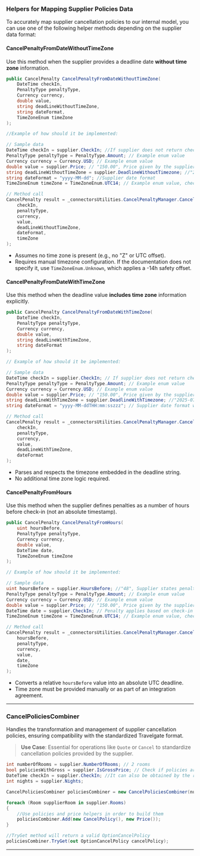 ### **Helpers for Mapping Supplier Policies Data**

To accurately map supplier cancellation policies to our internal model, you can use one of the following helper methods depending on the supplier data format:

#### **CancelPenaltyFromDateWithoutTimeZone**

Use this method when the supplier provides a deadline date **without time zone** information.

```csharp
public CancelPenalty CancelPenaltyFromDateWithoutTimeZone(
    DateTime checkIn,
    PenaltyType penaltyType,
    Currency currency,
    double value,
    string deadLineWithoutTimeZone,
    string dateFormat,
    TimeZoneEnum timeZone
);

//Example of how should it be implemented:

// Sample data
DateTime checkIn = supplier.CheckIn; //If supplier does not return checkIn, it can also be obtained by the request
PenaltyType penaltyType = PenaltyType.Amount; // Example enum value
Currency currency = Currency.USD; // Example enum value
double value = supplier.Price; // "150.00", Price given by the supplier;
string deadLineWithoutTimeZone = supplier.DeadlineWithoutTimezone; //"2025-07-10", Supplier penalty deadline without timezone;
string dateFormat = "yyyy-MM-dd"; //Supplier date format
TimeZoneEnum timeZone = TimeZoneEnum.UTC14; // Example enum value, check the real value with supplier

// Method call
CancelPenalty result = _connectorsUtilities.CancelPenaltyManager.CancelPenaltyFromDateWithoutTimeZone(
    checkIn,
    penaltyType,
    currency,
    value,
    deadLineWithoutTimeZone,
    dateFormat,
    timeZone
);
```

* Assumes no time zone is present (e.g., no "Z" or UTC offset).
* Requires manual timezone configuration. If the documentation does not specify it, use `TimeZoneEnum.Unknown`, which applies a -14h safety offset.

#### **CancelPenaltyFromDateWithTimeZone**

Use this method when the deadline value **includes time zone** information explicitly.

```csharp
public CancelPenalty CancelPenaltyFromDateWithTimeZone(
    DateTime checkIn,
    PenaltyType penaltyType,
    Currency currency,
    double value,
    string deadLineWithTimeZone,
    string dateFormat
);

// Example of how should it be implemented:

// Sample data
DateTime checkIn = supplier.CheckIn; // If supplier does not return checkIn, it can also be obtained by the request
PenaltyType penaltyType = PenaltyType.Amount; // Example enum value
Currency currency = Currency.USD; // Example enum value
double value = supplier.Price; // "150.00", Price given by the supplier;
string deadLineWithTimeZone = supplier.DeadlineWithTimezone; //"2025-07-10T23:59:59+14:00" Supplier penalty deadline with timezone
string dateFormat = "yyyy-MM-ddTHH:mm:sszzz"; // Supplier date format with timezone

// Method call
CancelPenalty result = _connectorsUtilities.CancelPenaltyManager.CancelPenaltyFromDateWithTimeZone(
    checkIn,
    penaltyType,
    currency,
    value,
    deadLineWithTimeZone,
    dateFormat
);
```

* Parses and respects the timezone embedded in the deadline string.
* No additional time zone logic required.

#### **CancelPenaltyFromHours**

Use this method when the supplier defines penalties as a number of hours before check-in (not an absolute timestamp).

```csharp
public CancelPenalty CancelPenaltyFromHours(
    uint hoursBefore,
    PenaltyType penaltyType,
    Currency currency,
    double value,
    DateTime date,
    TimeZoneEnum timeZone
);

// Example of how should it be implemented:

// Sample data
uint hoursBefore = supplier.HoursBefore; //"48", Supplier states penalty applies 48 hours before the specified date
PenaltyType penaltyType = PenaltyType.Amount; // Example enum value
Currency currency = Currency.USD; // Example enum value
double value = supplier.Price; // "150.00", Price given by the supplier;
DateTime date = supplier.CheckIn; // Penalty applies based on check-in date
TimeZoneEnum timeZone = TimeZoneEnum.UTC14; // Example enum value, check the real value with supplier

// Method call
CancelPenalty result = _connectorsUtilities.CancelPenaltyManager.CancelPenaltyFromHours(
    hoursBefore,
    penaltyType,
    currency,
    value,
    date,
    timeZone
);
```

* Converts a relative `hoursBefore` value into an absolute UTC deadline.
* Time zone must be provided manually or as part of an integration agreement.

---

### **CancelPoliciesCombiner**
Handles the transformation and management of supplier cancellation policies, ensuring compatibility with the standardized Travelgate format.

> **Use Case**: Essential for operations like `Quote` or `Cancel` to standardize cancellation policies provided by the supplier.

```csharp
int numberOfRooms = supplier.NumberOfRooms; // 2 rooms
bool policiesWithGross = supplier.IsGrossPrice; // Check if policies are with gross
DateTime checkIn = supplier.CheckIn; //It can also be obtained by the request
int nights = supplier.Nights;

CancelPoliciesCombiner policiesCombiner = new CancelPoliciesCombiner(numberOfRooms, policiesWithGross, checkIn, nights);

foreach (Room supplierRoom in supplier.Rooms)
{
    //Use policies and price helpers in order to build them
    policiesCombiner.Add(new CancelPolicy(), new Price());
}

//TryGet method will return a valid OptionCancelPolicy
policiesCombiner.TryGet(out OptionCancelPolicy cancelPolicy);
```

---
